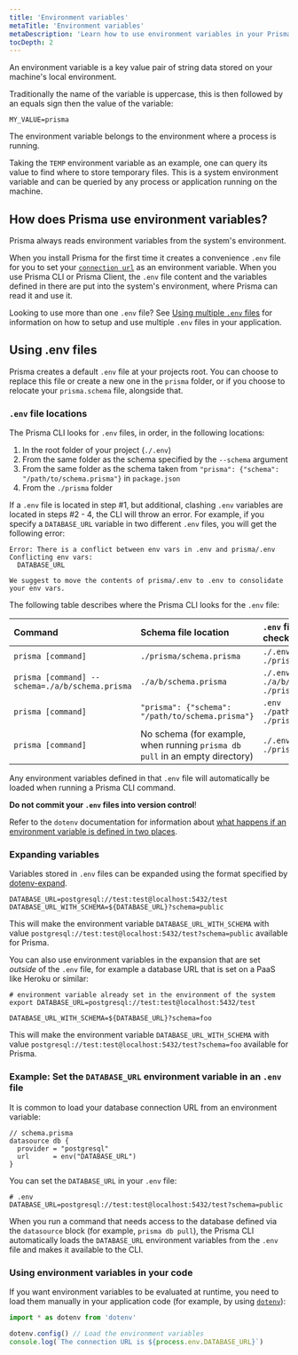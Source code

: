 ```yaml
---
title: 'Environment variables'
metaTitle: 'Environment variables'
metaDescription: 'Learn how to use environment variables in your Prisma project'
tocDepth: 2
---
```


<TopBlock>

An environment variable is a key value pair of string data stored on your machine's local environment.

Traditionally the name of the variable is uppercase, this is then followed by an equals sign then the value of the variable:

```env
MY_VALUE=prisma
```

The environment variable belongs to the environment where a process is running.

Taking the `TEMP` environment variable as an example, one can query its value to find where to store temporary files. This is a system environment variable and can be queried by any process or application running on the machine.

</TopBlock>

## How does Prisma use environment variables?

Prisma always reads environment variables from the system's environment.

When you install Prisma for the first time it creates a convenience `.env` file for you to set your [`connection url`](/reference/database-reference/connection-urls) as an environment variable. When you use Prisma CLI or Prisma Client, the `.env` file content and the variables defined in there are put into the system's environment, where Prisma can read it and use it.

<Admonition type="info">

Looking to use more than one `.env` file? See [Using multiple `.env` files](./using-multiple-env-files) for information on how to setup and use multiple `.env` files in your application.

</Admonition>

## Using <inlinecode>.env</inlinecode> files

Prisma creates a default `.env` file at your projects root. You can choose to replace this file or create a new one in the `prisma` folder, or if you choose to relocate your `prisma.schema` file, alongside that.

### `.env` file locations

The Prisma CLI looks for `.env` files, in order, in the following locations:

1. In the root folder of your project (`./.env`)
1. From the same folder as the schema specified by the `--schema` argument
1. From the same folder as the schema taken from `"prisma": {"schema": "/path/to/schema.prisma"}` in `package.json`
1. From the `./prisma` folder

If a `.env` file is located in step #1, but additional, clashing `.env` variables are located in steps #2 - 4, the CLI will throw an error. For example, if you specify a `DATABASE_URL` variable in two different `.env` files, you will get the following error:

```
Error: There is a conflict between env vars in .env and prisma/.env
Conflicting env vars:
  DATABASE_URL

We suggest to move the contents of prisma/.env to .env to consolidate your env vars.
```

The following table describes where the Prisma CLI looks for the `.env` file:

| **Command**                                     | **Schema file location**                                                     | **`.env` file locations checked, in order**               |
| :---------------------------------------------- | :--------------------------------------------------------------------------- | :-------------------------------------------------------- |
| `prisma [command]`                              | `./prisma/schema.prisma`                                                     | `./.env`<br />`./prisma/.env`                             |
| `prisma [command] --schema=./a/b/schema.prisma` | `./a/b/schema.prisma`                                                        | `./.env`<br />`./a/b/.env`<br />`./prisma/.env`           |
| `prisma [command]`                              | `"prisma": {"schema": "/path/to/schema.prisma"}`                             | `.env`<br /> `./path/to/schema/.env`<br />`./prisma/.env` |
| `prisma [command]`                              | No schema (for example, when running `prisma db pull` in an empty directory) | `./.env`<br />`./prisma/.env`                             |

Any environment variables defined in that `.env` file will automatically be loaded when running a Prisma CLI command.

<Admonition type="warning">

**Do not commit your `.env` files into version control**!

</Admonition>

Refer to the `dotenv` documentation for information about [what happens if an environment variable is defined in two places](https://www.npmjs.com/package/dotenv#what-happens-to-environment-variables-that-were-already-set).

### Expanding variables

Variables stored in `.env` files can be expanded using the format specified by [dotenv-expand](https://github.com/motdotla/dotenv-expand).

```env file=.env
DATABASE_URL=postgresql://test:test@localhost:5432/test
DATABASE_URL_WITH_SCHEMA=${DATABASE_URL}?schema=public
```

This will make the environment variable `DATABASE_URL_WITH_SCHEMA` with value `postgresql://test:test@localhost:5432/test?schema=public` available for Prisma.

You can also use environment variables in the expansion that are set _outside_ of the `.env` file, for example a database URL that is set on a PaaS like Heroku or similar:

```terminal copy
# environment variable already set in the environment of the system
export DATABASE_URL=postgresql://test:test@localhost:5432/test
```

```env file=.env
DATABASE_URL_WITH_SCHEMA=${DATABASE_URL}?schema=foo
```

This will make the environment variable `DATABASE_URL_WITH_SCHEMA` with value `postgresql://test:test@localhost:5432/test?schema=foo` available for Prisma.

### Example: Set the `DATABASE_URL` environment variable in an `.env` file

It is common to load your database connection URL from an environment variable:

```prisma copy
// schema.prisma
datasource db {
  provider = "postgresql"
  url      = env("DATABASE_URL")
}
```

You can set the `DATABASE_URL` in your `.env` file:

```
# .env
DATABASE_URL=postgresql://test:test@localhost:5432/test?schema=public
```

When you run a command that needs access to the database defined via the `datasource` block (for example, `prisma db pull`), the Prisma CLI automatically loads the `DATABASE_URL` environment variables from the `.env` file and makes it available to the CLI.

### Using environment variables in your code

If you want environment variables to be evaluated at runtime, you need to load them manually in your application code (for example, by using [`dotenv`](https://github.com/motdotla/dotenv)):

```ts copy
import * as dotenv from 'dotenv'

dotenv.config() // Load the environment variables
console.log(`The connection URL is ${process.env.DATABASE_URL}`)
```
